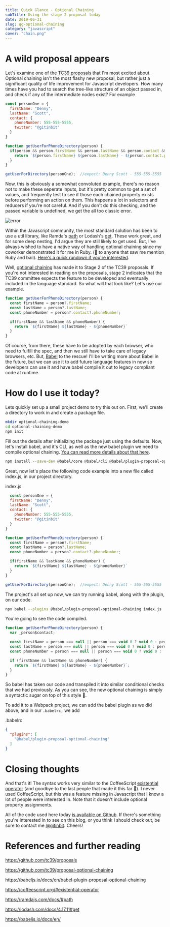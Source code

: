 ```yaml
---
title: Quick Glance - Optional Chaining
subTitle: Using the stage 2 proposal today
date: 2019-06-31
slug: qg-optional-chaining
category: "javascript"
cover: "chain.png"
---
```


# A wild proposal appears

Let's examine one of the [TC39 proposals](https://github.com/tc39/proposals) that I'm most excited about. Optional chaining isn't the most flashy new proposal, but rather just a significant quality of life improvement for Javascript developers. How many times have you had to search the tree-like structure of an object passed in, and check if any of the intermediate nodes exist? For example

```javascript
const personOne = {
  firstName: "Denny",
  lastName: "Scott",
  contact: {
    phoneNumber: 555-555-5555,
    twitter: "@gitinbit"
  }
}

function getUserForPhoneDirectory(person) {
  if(person && person.firstName && person.lastName && person.contact && person.contact.phoneNumber) {
    return `${person.firstName} ${person.lastName} - ${person.contact.phoneNumber}`
  }
}

getUserForDirectory(personOne);  //expect: Denny Scott - 555-555-5555
```

Now, this is obviously a somewhat convoluted example, there's no reason not to make these seperate inputs, but it's pretty common to get a set of values, and frequently test to see if those each chained property exists before performing an action on them. This happens a lot in selectors and reducers if you're not careful. And if you don't do this checking, and the passed variable is undefined, we get the all too classic error.

![error](https://raw.githubusercontent.com/DennyScott/dennyscott.io/master/content/posts/2019-07-01--qg-optional-chaining/error.png)

Within the Javascript community, the most standard solution has been to use a util library, like Ramda's [path](https://ramdajs.com/docs/#path) or  Lodash's [get](https://lodash.com/docs/4.17.11#get). These work great, and for some deep nesting, I'd argue they are still likely to get used. But, I've always wished to have a native way of handling optional chaining since my coworker demonstrated it for me in Ruby. (👋 to anyone that saw me mention Ruby and bail). [Here's a quick rundown if you're interested](https://christiantietze.de/posts/2015/11/ruby-safe-navigation/).

Well, [optional chaining](https://github.com/tc39/proposal-optional-chaining) has made it to Stage 2 of the TC39 proposals. If you're not interested in reading on the proposals, stage 2 indicates that the TC39 committee expects the feature to be developed and eventually included in the language standard. So what will that look like? Let's use our example.

```javascript
function getUserForPhoneDirectory(person) {
  const firstName = person?.firstName;
  const lastName = person?.lastName;
  const phoneNumber = person?.contact?.phoneNumber;

  if(firstName && lastName && phoneNumber) {
    return `${firstName} ${lastName} - ${phoneNumber}`
  }
}
```

Of course, from there, these have to be adopted by each browser, who need to fulfill the spec, and then we still have to take care of legacy browsers, etc. But, [Babel](https://babeljs.io/docs/en/) to the rescue! I'll be writing more about Babel in the future, but we can use it to add future language features in now so developers can use it and have babel compile it out to legacy compliant code at runtime. 

# How do I use it today?

Lets quickly set up a small project demo to try this out on. First, we'll create a directory to work in and create a package file. 

```bash
mkdir optional-chaining-demo
cd optional-chaining-demo
npm init
```

Fill out the details after initializing the package just using the defaults. Now, let's install babel, and it's CLI, as well as the new babel plugin we need to compile optional chaining. [You can read more details about that here](https://babeljs.io/docs/en/babel-plugin-proposal-optional-chaining).

```bash
npm install --save-dev @babel/core @babel/cli @babel/plugin-proposal-optional-chaining
```

Great, now let's place the following code example into a new file called index.js, in our project directory.

index.js

```javascript
  const personOne = {
  firstName: "Denny",
  lastName: "Scott",
  contact: {
    phoneNumber: 555-555-5555,
    twitter: "@gitinbit"
  }
}

function getUserForPhoneDirectory(person) {
  const firstName = person?.firstName;
  const lastName = person?.lastName;
  const phoneNumber = person?.contact?.phoneNumber;

  if(firstName && lastName && phoneNumber) {
    return `${firstName} ${lastName} - ${phoneNumber}`
  }
}

getUserForDirectory(personOne);  //expect: Denny Scott - 555-555-5555
```

The project's all set up now, we can try running babel, along with the plugin, on our code.

```bash
npx babel --plugins @babel/plugin-proposal-optional-chaining index.js
```

You're going to see the code compiled. 

```javascript
function getUserForPhoneDirectory(person) {
  var _person$contact;

  const firstName = person === null || person === void 0 ? void 0 : person.firstName;
  const lastName = person === null || person === void 0 ? void 0 : person.lastName;
  const phoneNumber = person === null || person === void 0 ? void 0 : (_person$contact = person.contact) === null || _person$contact === void 0 ? void 0 : _person$contact.phoneNumber;

  if (firstName && lastName && phoneNumber) {
    return `${firstName} ${lastName} - ${phoneNumber}`;
  }
}
```

So babel has taken our code and transpiled it into similar conditional checks that we had previously. As you can see, the new optional chaining is simply a syntactic sugar on top of this style 🍭. 

To add it to a Webpack project, we can add the babel plugin as we did above, and in our `.babelrc,` we add

.babelrc

```json
{
  "plugins": [  
    "@babel/plugin-proposal-optional-chaining"
  ]
}
```

# Closing thoughts

And that's it! The syntax works very similar to the CoffeeScript [existential operator](https://coffeescript.org/#existential-operator) (and goodbye to the last people that made it this far 👋). I never used CoffeeScript, but this was a feature missing in Javascript that I know a lot of people were interested in. Note that it doesn't include optional property assignments.

All of the code used here today [is available on Github](https://github.com/DennyScott/optional-chaining-example). If there's something you're interested in to see on this blog, or you think I should check out, be sure to contact me [@gitinbit](https://twitter.com/gitinbit). Cheers!

# References and further reading

https://github.com/tc39/proposals

https://github.com/tc39/proposal-optional-chaining

https://babeljs.io/docs/en/babel-plugin-proposal-optional-chaining

https://coffeescript.org/#existential-operator

https://ramdajs.com/docs/#path

https://lodash.com/docs/4.17.11#get

https://babeljs.io/docs/en/